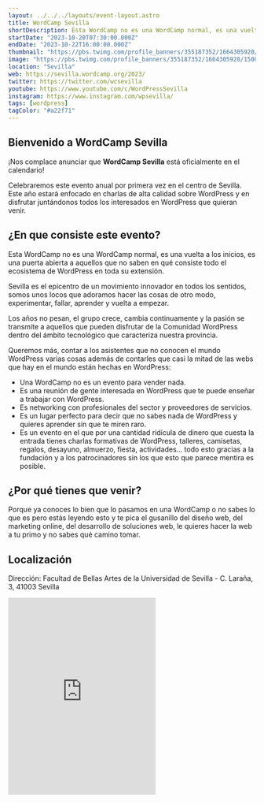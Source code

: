 ```yaml
---
layout: ../../../layouts/event-layout.astro
title: WordCamp Sevilla
shortDescription: Esta WordCamp no es una WordCamp normal, es una vuelta a los inicios, es una puerta abierta a aquellos que no saben en qué consiste todo el ecosistema de WordPress en toda su extensión.
startDate: "2023-10-20T07:30:00.000Z"
endDate: "2023-10-22T16:00:00.000Z"
thumbnail: "https://pbs.twimg.com/profile_banners/355187352/1664305920/1500x500"
image: "https://pbs.twimg.com/profile_banners/355187352/1664305920/1500x500"
location: "Sevilla"
web: https://sevilla.wordcamp.org/2023/
twitter: https://twitter.com/wcsevilla
youtube: https://www.youtube.com/c/WordPressSevilla
instagram: https://www.instagram.com/wpsevilla/
tags: [wordpress]
tagColor: "#a22f71"
---
```


## Bienvenido a WordCamp Sevilla

¡Nos complace anunciar que **WordCamp Sevilla** está oficialmente en el calendario!

Celebraremos este evento anual por primera vez en el centro de Sevilla. Este año estará enfocado en charlas de alta calidad sobre WordPress y en disfrutar juntándonos todos los interesados en WordPress que quieran venir.

## ¿En que consiste este evento?

Esta WordCamp no es una WordCamp normal, es una vuelta a los inicios, es una puerta abierta a aquellos que no saben en qué consiste todo el ecosistema de WordPress en toda su extensión.

Sevilla es el epicentro de un movimiento innovador en todos los sentidos, somos unos locos que adoramos hacer las cosas de otro modo, experimentar, fallar, aprender y vuelta a empezar.

Los años no pesan, el grupo crece, cambia continuamente y la pasión se transmite a aquellos que pueden disfrutar de la Comunidad WordPress dentro del ámbito tecnológico que caracteriza nuestra provincia.

Queremos más, contar a los asistentes que no conocen el mundo WordPress varias cosas además de contarles que casi la mitad de las webs que hay en el mundo están hechas en WordPress:

- Una WordCamp no es un evento para vender nada.
- Es una reunión de gente interesada en WordPress que te puede enseñar a trabajar con WordPress.
- Es networking con profesionales del sector y proveedores de servicios.
- Es un lugar perfecto para decir que no sabes nada de WordPress y quieres aprender sin que te miren raro.
- Es un evento en el que por una cantidad ridícula de dinero que cuesta la entrada tienes charlas formativas de WordPress, talleres, camisetas, regalos, desayuno, almuerzo, fiesta, actividades… todo esto gracias a la fundación y a los patrocinadores sin los que esto que parece mentira es posible.

## ¿Por qué tienes que venir?

Porque ya conoces lo bien que lo pasamos en una WordCamp o no sabes lo que es pero estás leyendo esto y te pica el gusanillo del diseño web, del marketing online, del desarrollo de soluciones web, le quieres hacer la web a tu primo y no sabes qué camino tomar.

## Localización

Dirección: Facultad de Bellas Artes de la Universidad de Sevilla - C. Laraña, 3, 41003 Sevilla

<iframe
  className="w-full mt-4"
  height="400"
  src="https://www.google.com/maps/embed?pb=!1m18!1m12!1m3!1d3169.879589069664!2d-5.995349684218367!3d37.39267977983071!2m3!1f0!2f0!3f0!3m2!1i1024!2i768!4f13.1!3m3!1m2!1s0xd126c0568de6f9f%3A0xb599ab0ded389812!2sFacultad%20de%20Bellas%20Artes%20(BBAA)%20-%20Universidad%20de%20Sevilla!5e0!3m2!1ses!2ses!4v1678168767004!5m2!1ses!2ses"
  aria-label="Facultad de Bellas Artes de la Universidad de Sevilla - C. Laraña, 3, 41003 Sevilla"
  style="border:0;"
  allowfullscreen=""
  loading="lazy"
  referrerpolicy="no-referrer-when-downgrade"
></iframe>

